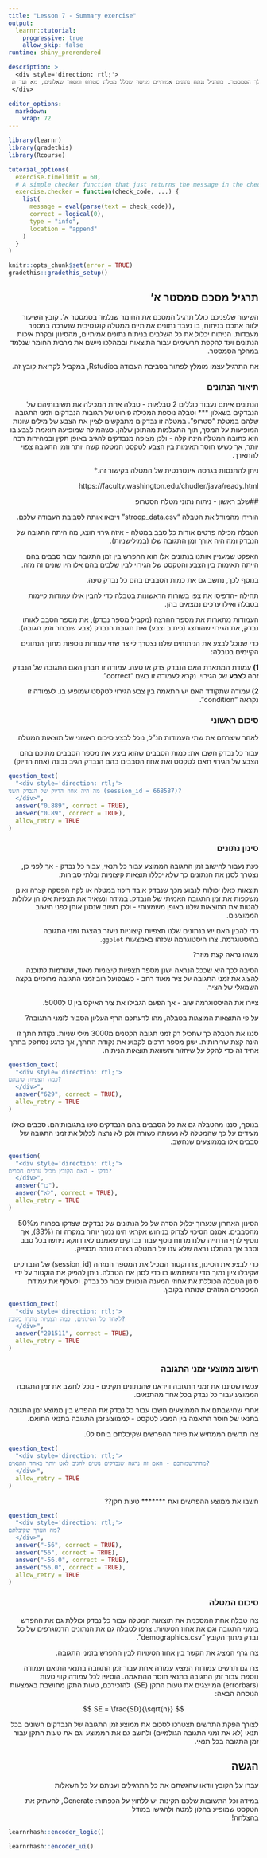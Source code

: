 ```yaml
---
title: "Lesson 7 - Summary exercise" 
output:
  learnr::tutorial:
    progressive: true
    allow_skip: false
runtime: shiny_prerendered  

description: >
  <div style='direction: rtl;'>
 תרגיל מלווה המיישם את החומר שנלמד במהלך הסמסטר. בתרגיל ננתח נתונים אמיתיים מניסוי שכלל מטלת סטרופ ומספר שאלונים, מא ועד ת.
 </div>

editor_options: 
  markdown: 
    wrap: 72
---
```


```{=html}
<style>
h1, h2, h3, h4, h5, h6 {
  direction: rtl;
}
p {
  direction: rtl;
}

.text-block1 {
  direction: rtl;       /* Set text direction to right-to-left */
  text-align: right;
  background-color: #f0f0f0; /* Light grey background */
  padding: 10px;
  border-radius: 5px;
  border: 1px solid #ddd; /* Light border */
  margin: 10px 0; /* Space around the block */
  
</style>
```

```r
library(learnr)
library(gradethis)
library(Rcourse)

tutorial_options(
  exercise.timelimit = 60,
  # A simple checker function that just returns the message in the check chunk
  exercise.checker = function(check_code, ...) {
    list(
      message = eval(parse(text = check_code)),
      correct = logical(0),
      type = "info",
      location = "append"
    )
  }
)

knitr::opts_chunk$set(error = TRUE)
gradethis::gradethis_setup()
```


## תרגיל מסכם סמסטר א'


השיעור שלפניכם כולל תרגיל המסכם את החומר שנלמד בסמסטר א'. קובץ השיעור ילווה אתכם בניתוח, בו נעבד נתונים אמיתיים ממטלה קוגנטיבית שנערכה במספר מעבדות. הניתוח יכלול את כל השלבים בניתוח נתונים אמיתיים, מהסינון ובקרת איכות הנתונים ועד להקפת תרשימים עבור התוצאות ובמהלכו ניישם את מרבית החומר שנלמד במהלך הסמסטר.

את התרגיל עצמו מומלץ לפתור בסביבת העבודה בRstudio, במקביל לקריאת קובץ זה.

### תיאור הנתונים

הנתונים איתם נעבוד כוללים 2 טבלאות - טבלה אחת המכילה את תשובותיהם של הנבדקים בשאלון *** וטבלה נוספת המכילה פירוט של תגובות הנבדקים וזמני התגובה שלהם במטלת "סטרופ". במטלה זו נבדקים מתבקשים לציין את הצבע של מילים שונות המופיעות על המסך, תוך התעלמות מהתוכן שלהן. כשהמילה שמופיעה תואמת לצבע בו היא כתובה המטלה הינה קלה - ולכן מצופה מנבדקים להגיב באופן תקין ובמהירות רבה יותר, אך כשיש חוסר תאימות בין הצבע לטקסט המטלה קשה יותר וזמן התגובה צפוי להתארך.

ניתן להתנסות בגרסה אינטרנטית של המטלה בקישור זה.*

https://faculty.washington.edu/chudler/java/ready.html


##שלב ראשון - ניתוח נתוני מטלת הסטרופ

הורידו מהמודל את הטבלה "stroop_data.csv" וייבאו אותה לסביבת העבודה שלכם.

הטבלה מכילה פרטים אודות כל סבב במטלה - איזה גירוי הוצג, מה היתה התגובה של הנבדק ומה היה אורך זמן התגובה שלו (במילישניות).

האפקט שמעניין אותנו בנתונים אלו הוא ההפרש בין זמן התגובה עבור סבבים בהם הייתה תאימות בין הצבע והטקסט של הגירוי לבין שלבים בהם אלו היו שונים זה מזה.

בנוסף לכך, נחשב גם את כמות הסבבים בהם כל נבדק טעה.


תחילה -הדפיסו את צפו בשורות הראשונות בטבלה כדי להבין אילו עמודות קיימות בטבלה ואילו ערכים נמצאים בהן.

העמודות מתארות את מספר ההרצה (מקביל מספר נבדק), את מספר הסבב לאותו נבדק, את הגירוי שהותצג (כיתוב וצבע) ואת תגובת הנבדק (צבע שנבחר וזמן תגובה). 


כדי שנוכל לבצע את הניתוחים שלנו נצטרך לייצר שתי עמודות נוספות מתוך הנתונים הקיימים בטבלה:

  **1)** עמודת המתארת האם הנבדק צדק או טעה. עמודה זו תבחן האם התגובה של הנבדק זהה ל**צבע** של הגירוי. נקרא לעמודה זו בשם "correct".

  **2)** עמודה שתקודד האם יש התאמה בין צבע הגירוי לטקסט שמופיע בו. לעמודה זו נקראה "condition".


### סיכום ראשוני

לאחר שיצרתם את שתי העמודות הנ"ל, נוכל לבצע סיכום ראשוני של תוצאות המטלה.

עבור כל נבדק חשבו את:
   כמות הסבבים שהוא ביצע
   את מספר הסבבים מתוכם בהם הצבע של הגירוי תאם לטקסט 
   ואת אחוז הסבבים בהם הנבדק הגיב נכונה (אחוז הדיוק)


```r

question_text( 
  "<div style='direction: rtl;'>
מה היה אחוז הדיוק של הנבדק השני (session_id = 668587)? 
  </div>",
  answer("0.889", correct = TRUE),
  answer("0.89", correct = TRUE),
  allow_retry = TRUE
)

```


### סינון נתונים

כעת נעבור לחישוב זמן התגובה הממוצע עבור כל תנאי, עבור כל נבדק - אך לפני כן, נצטרך לסנן את הנתונים כך שלא יכללו תוצאות קיצוניות ובלתי סבירות.

תוצאות כאלו יכולות לנבוע מכך שנבדק איבד ריכוז במטלה או לקח הפסקה קצרה ואינן משקפות את זמן התגובה האמיתי של הנבדק. במידה ונשאיר את תצפיות אלו הן עלולות להטות את התוצאות שלנו באופן משמעותי - ולכן חשוב שנסנן אותן לפני חישוב הממוצעים.


כדי להבין האם יש בנתונים שלנו תצפיות קיצוניות ניעזר בהצגת זמני התגובה בהיסטוגרמה. צרו היסטוגרמה שכזהו באמצעות `ggplot`.

משהו נראה קצת מוזר?


הסיבה לכך היא שככל הנראה ישנן מספר תצפיות קיצוניות מאוד, שגורמות לתוכנה להציג את זמני התגובה על ציר מאוד רחב - כשבפועל רוב זמני התגובה מרוכזים בקצה השמאלי של הציר.

ציירו את ההיסטוגרמה שוב - אך הפעם הגבילו את ציר האיקס בין 0 ל5000.


על פי התוצאות המוצגות בטבלה, מהו לדעתכם הרף העליון הסביר לזמני התגובה?



סננו את הטבלה כך שתכיל רק זמני תגובה הקטנים מ3000 מילי שניות. נקודת חתך זו הינה קצת שרירותית. ישנן מספר דרכים לקבוע את נקודת החתך, אך כרגע נסתפק בחתך אחיד זה כדי להקל על שיחזור והשוואת תוצאות הניתוח.


```r

question_text( 
  "<div style='direction: rtl;'>
כמה תצפיות סיננתם?
  </div>",
  answer("629", correct = TRUE),
  allow_retry = TRUE
)

```


בנוסף, סננו מהטבלה גם את כל הסבבים בהם הנבדקים טעו בתגובותיהם. סבבים כאלו מעידים על כך שהמטלה לא נעשתה כשורה ולכן לא נרצה לכלול את זמני התגובה של סבבים אלו בממוצעים שנחשב.


```r

question( 
  "<div style='direction: rtl;'>
בדקו - האם הקובץ מכיל ערכים חסרים?
  </div>",
  answer("כן"),
  answer("לא", correct = TRUE),
  allow_retry = TRUE
)

```


הסינון האחרון שנערוך יכלול הסרה של כל הנתונים של נבדקים שצדקו בפחות מ50% מהסבבים. אמנם הסיכוי לצדוק בניחוש אקראי הינו נמוך יותר במקרה זה (33%), אך נוסיף לרף הדחייה שלנו מרווח נוסף עבור נבדקים שאמנם לאו דווקא ניחשו בכל סבב וסבב אך בהחלט נראה שלא ענו על המטלה בצורה טובה מספיק.

כדי לבצע את הסינון, צרו וקטור המכיל את המספר המזהה (session_id) של הנבדקים שקיבלו ציון נמוך מדי והשתמשו בו כדי לסנן את הטבלה. ניתן להפיק את הוקטור על ידי סינון הטבלה הכוללת את אחוזי המענה הנכונים עבור כל נבדק. ולשלוף את עמודת המספרים המזהים שנותרו בקובץ.


```r

question_text( 
  "<div style='direction: rtl;'>
לאחר כל הסינונים, כמה תצפיות נותרו בקובץ?
  </div>",
  answer("201511", correct = TRUE),
  allow_retry = TRUE
)

```


### חישוב ממוצעי זמני התגובה

עכשיו שסיננו את זמני התגובה ווידאנו שהנתונים תקינים - נוכל לחשב את זמן התגובה הממוצע עבור כל נבדק בכל אחד מהתנאים.


אחרי שחישבתם את הממוצעים חשבו עבור כל נבדק את ההפרש בין ממוצע זמן התגובה בתנאי של חוסר התאמה בין המבע לטקסט - לממוצע זמן התגובה בתנאי התואם.



צרו תרשים הממחיש את פיזור ההפרשים שקיבלתם ביחס ל0.


```r

question_text( 
  "<div style='direction: rtl;'>
מהתרשמותכם - האם זה נראה שנבדקים נוטים להגיב לאט יותר באחד התנאים?
  </div>",
  allow_retry = TRUE
)

```


חשבו את ממוצע ההפרשים ואת ******* טעות תקן??


```r

question_text( 
  "<div style='direction: rtl;'>
מה הערך שקיבלתם?
  </div>",
  answer("-56", correct = TRUE),
  answer("56", correct = TRUE),
  answer("-56.0", correct = TRUE),
  answer("56.0", correct = TRUE),
  allow_retry = TRUE
)

```


### סיכום המטלה

צרו טבלה אחת המסכמת את תוצאות המטלה עבור כל נבדק וכוללת גם את ההפרש בזמני התגובה וגם את אחוז הטעויות. צרפו לטבלה גם את הנתונים הדמוגרפים של כל נבדק מתוך הקובץ "demographics.csv".


צרו גרף המציג את הקשר בין אחוז הטעויות לבין ההפרש בזמני התגובה.


צרו גם תרשים עמודות המציג עמודה אחת עבור זמן התגובה בתנאי התואם ועמודה נוספת עבור זמן התגובה בתנאי חוסר ההתאמה. הוסיפו לכל עמודה קווי טעות (errorbars) המייצגים את טעות התקן (SE). להזכירכם, טעות התקן מחושבת באמצעות הנוסחה הבאה:

$$ SE = \frac{SD}{\sqrt{n}} $$

לצורך הפקת התרשים תצטרכו לסכום את ממוצע זמן התגובה של הנבדקים השונים בכל תנאי (לא את זמני התגובה הגולמיים) ולחשב גם את הממוצע וגם את טעות התקן עבור זמן התגובה בכל תנאי.



## הגשה
  עברו על הקובץ וודאו שהגשתם את כל התרגילים ועניתם על כל השאלות
  
  במידה וכל התשובות שלכם תקינות יש ללחוץ על הכפתור:  Generate, להעתיק את הטקסט שמופיע בחלון למטה ולהגישו במודל  
  בהצלחה!

```r
learnrhash::encoder_logic()
```

```r
learnrhash::encoder_ui()
```